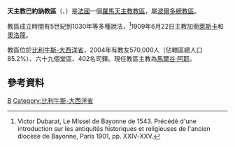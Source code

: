 {{Infobox Roman Catholic diocese
|Roman Catholic Diocese of = 天主教巴約訥教區
|Latin name of diocese =Dioecesis Baionensis (-Lascurrensis et Oloronensis)
|image =Bayonne-Avril 2012-8.jpg
|caption = 巴約訥主教座堂
|location = [[法國|法國]]
|territory =比利牛斯-大西洋省
|population= 570,000
|rite = 拉丁禮
|patron = 
|province = 波爾多
|established =5-11世紀
|cathedral = [[巴約訥聖母主教座堂|巴約訥聖母主教座堂]]
|副主教座堂 =
|leadership = 主教
|website =[http://www.diocese-bayonne.org/ 官方網頁]
|教宗 = 
|metropolitan = 
|ordinary =馬爾谷·阿耶
|coadjutor bishop =
|emeritus = 
}}

'''天主教巴約訥教區'''（{{lang-la|Dioecesis Baionensis (-Lascurrensis et Oloronensis)}}、{{lang-fr|Diocèse de Bayonne (-Lescar e Oloron)}}）是[[法國|法國]]一個[[羅馬天主教|羅馬天主教]][[教區|教區]]，屬[[天主教波爾多總教區|波爾多總教區]]。

教區成立時間有5世紀到1030年等多種說法，<ref>Victor Dubarat, Le Missel de Bayonne de 1543. Précédé d'une introduction sur les antiquités historiques et religieuses de l'ancien diocèse de Bayonne, Paris 1901, pp. XXIV-XXV.</ref>1909年6月22日主教加銜[[萊斯卡|萊斯卡]]和[[奧洛龍-聖瑪麗|奧洛龍]]。

教區位於[[比利牛斯-大西洋省|比利牛斯-大西洋省]]，2004年有教友570,000人（佔轄區總人口85.2%）、六十九個堂區、402名司鐸。現任教區主教為[[馬爾谷·阿耶|馬爾谷·阿耶]]。
==參考資料==
{{reflist}}
{{法國天主教教區}}
{{Authority control}}
[[Category:法國天主教教區|B]]
[[Category:比利牛斯-大西洋省|Category:比利牛斯-大西洋省]]